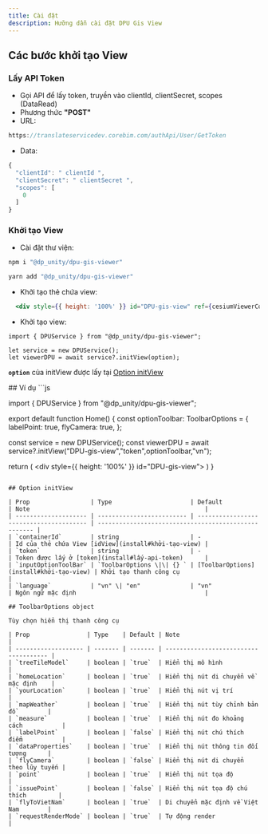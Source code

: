 ```yaml
---
title: Cài đặt
description: Hưỡng dẫn cài đặt DPU Gis View
---
```



## Các bước khởi tạo View

<div className='fd-steps [&_h3]:fd-step'>
 
### Lấy API Token
- Gọi API để lấy token, truyền vào clientId, clientSecret, scopes (DataRead)
- Phương thức **"POST"**
- URL: 
```js 
https://translateservicedev.corebim.com/authApi/User/GetToken
```
- Data: 
```js
{
  "clientId": " clientId ",
  "clientSecret": " clientSecret ",
  "scopes": [
    0
  ]
}
```
### Khởi tạo View
- Cài đặt thư viện:
```ts tab="npm"
npm i "@dp_unity/dpu-gis-viewer"
```
```ts tab="yarn"
yarn add "@dp_unity/dpu-gis-viewer"
```
- Khởi tạo thẻ chứa view:
```jsx
  <div style={{ height: '100%' }} id="DPU-gis-view" ref={cesiumViewerContainerRef}></div>
```
- Khởi tạo view:
```tsx
import { DPUService } from "@dp_unity/dpu-gis-viewer";

let service = new DPUService();
let viewerDPU = await service?.initView(option);

````
**`option`** của initView được lấy tại [Option initView](install#toolbaroptions-object)
</div>
## Ví dụ
```js

import { DPUService } from "@dp_unity/dpu-gis-viewer";

export default function Home() {
  const optionToolbar: ToolbarOptions = {
      labelPoint: true,
      flyCamera: true,
  };

  const service = new DPUService();
  const viewerDPU = await service?.initView("DPU-gis-view","token",optionToolbar,"vn");

  return (
    <div style={{ height: '100%' }} id="DPU-gis-view"></div>
  )
}
````

## Option initView

| Prop                 | Type                      | Default                                 | Note                                                 |
| -------------------- | ------------------------- | --------------------------------------- | ---------------------------------------------------- |
| `containerId`        | string                    | -                                       | Id của thẻ chứa View [idView](install#khởi-tạo-view) |
| `token`              | string                    | -                                       | Token được lấy ở [token](install#lấy-api-token)      |
| `inputOptionToolBar` | `ToolbarOptions \|\| {} ` | [ToolbarOptions](install#khởi-tạo-view) | Khởi tạo thanh công cụ                               |
| `language`           | "vn" \| "en"              | "vn"                                    | Ngôn ngữ mặc định                                    |

## ToolbarOptions object

Tùy chọn hiển thị thanh công cụ

| Prop                | Type    | Default | Note                                  |
| ------------------- | ------- | ------- | ------------------------------------- |
| `treeTileModel`     | boolean | `true`  | Hiển thị mô hình                      |
| `homeLocation`      | boolean | `true`  | Hiển thị nút di chuyển về mặc định    |
| `yourLocation`      | boolean | `true`  | Hiển thị nút vị trí                   |
| `mapWeather`        | boolean | `true`  | Hiển thị nút tùy chỉnh bản đồ         |
| `measure`           | boolean | `true`  | Hiển thị nút đo khoảng cách           |
| `labelPoint`        | boolean | `false` | Hiển thị nút chú thích điểm           |
| `dataProperties`    | boolean | `true`  | Hiển thị nút thông tin đối tượng      |
| `flyCamera`         | boolean | `false` | Hiển thị nút di chuyển theo lũy tuyến |
| `point`             | boolean | `true`  | Hiển thị nút tọa độ                   |
| `issuePoint`        | boolean | `false` | Hiển thị nút tọa độ chú thích         |
| `flyToVietNam`      | boolean | `true`  | Di chuyển mặc định về Việt Nam        |
| `requestRenderMode` | boolean | `true`  | Tự động render                        |
